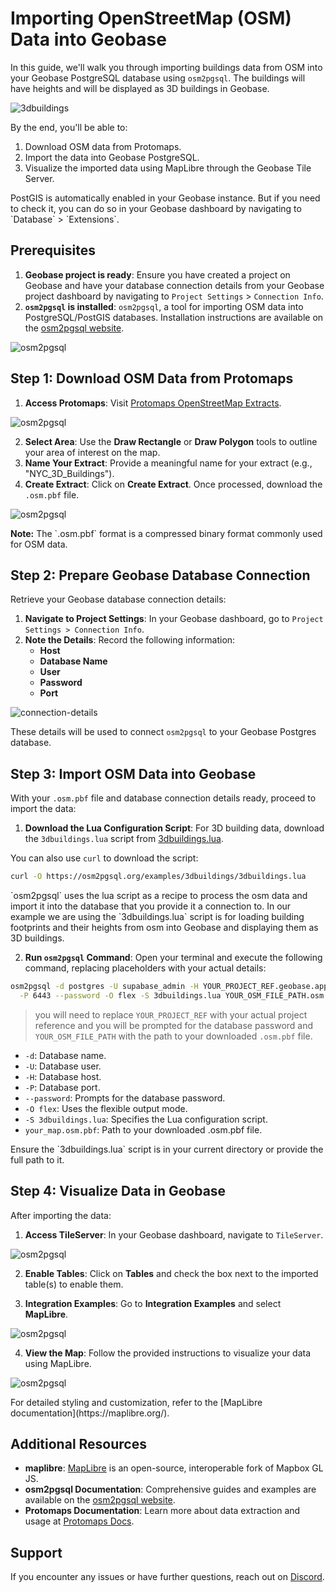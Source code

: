 
# Importing OpenStreetMap (OSM) Data into Geobase

In this guide, we'll walk you through importing buildings data from OSM into your Geobase PostgreSQL database using `osm2pgsql`. The buildings will have heights and will be displayed as 3D buildings in Geobase.

<YouTubeEmbed
  videoId="KAODQW3mw0E"
  title="Importing OSM Data into Geobase"
/>

![3dbuildings](https://osm2pgsql.org/examples/3dbuildings/3dbuildings-manhatten.png)

By the end, you'll be able to:

1. Download OSM data from Protomaps.
2. Import the data into Geobase PostgreSQL.
3. Visualize the imported data using MapLibre through the Geobase Tile Server.

<Callout type="info" emoji="ℹ️">
  PostGIS is automatically enabled in your Geobase instance. But if you need to check it, you can do so in your Geobase dashboard by navigating to `Database` > `Extensions`.
</Callout>

## Prerequisites
1. **Geobase project is ready**: Ensure you have created a project on Geobase and have your database connection details from your Geobase project dashboard by navigating to `Project Settings` > `Connection Info`.
2. **`osm2pgsql` is installed**: `osm2pgsql`, a tool for importing OSM data into PostgreSQL/PostGIS databases. Installation instructions are available on the [osm2pgsql website](https://osm2pgsql.org/doc/install.html).


![osm2pgsql](https://d2w9rnfcy7mm78.cloudfront.net/31915594/original_33a7698a7032cd966bc0bfbd9591a877.png?1730644965?bc=0)


## Step 1: Download OSM Data from Protomaps

1. **Access Protomaps**: Visit [Protomaps OpenStreetMap Extracts](https://app.protomaps.com/).

![osm2pgsql](https://d2w9rnfcy7mm78.cloudfront.net/31915987/original_9f2e30fdbf3eafe989a50d1ee739d2f0.png?1730646913?bc=0)

2. **Select Area**: Use the **Draw Rectangle** or **Draw Polygon** tools to outline your area of interest on the map.
3. **Name Your Extract**: Provide a meaningful name for your extract (e.g., "NYC_3D_Buildings").
4. **Create Extract**: Click on **Create Extract**. Once processed, download the `.osm.pbf` file.

![osm2pgsql](https://d2w9rnfcy7mm78.cloudfront.net/31915991/original_9ee820d1a2d4beea7680914f86ae7391.png?1730646922?bc=0)



<Callout type="info" emoji="ℹ️">
  <strong>Note:</strong> The `.osm.pbf` format is a compressed binary format commonly used for OSM data.
</Callout>

## Step 2: Prepare Geobase Database Connection

Retrieve your Geobase database connection details:

1. **Navigate to Project Settings**: In your Geobase dashboard, go to `Project Settings > Connection Info`.
2. **Note the Details**: Record the following information:
   - **Host**
   - **Database Name**
   - **User**
   - **Password**
   - **Port**

![connection-details](https://d2w9rnfcy7mm78.cloudfront.net/31938652/original_7d4197b0ab174488678ae9d15787d61e.png?1730734188?bc=0)

These details will be used to connect `osm2pgsql` to your Geobase Postgres database.

## Step 3: Import OSM Data into Geobase

With your `.osm.pbf` file and database connection details ready, proceed to import the data:

1. **Download the Lua Configuration Script**: For 3D building data, download the `3dbuildings.lua` script from [3dbuildings.lua](https://osm2pgsql.org/examples/3dbuildings/3dbuildings.lua).

You can also use `curl` to download the script:

```sh
curl -O https://osm2pgsql.org/examples/3dbuildings/3dbuildings.lua
```

<Callout type="info" emoji="ℹ️">
`osm2pgsql` uses the lua script as a recipe to process the osm data and import it into the database that you provide it a connection to. In our example we are using the `3dbuildings.lua` script is for loading building footprints and their heights from osm into Geobase and displaying them as 3D buildings.
</Callout>

2. **Run `osm2pgsql` Command**: Open your terminal and execute the following command, replacing placeholders with your actual details: 

```sh
osm2pgsql -d postgres -U supabase_admin -H YOUR_PROJECT_REF.geobase.app \
  -P 6443 --password -O flex -S 3dbuildings.lua YOUR_OSM_FILE_PATH.osm.pbf
```

> you will need to replace `YOUR_PROJECT_REF` with your actual project reference and you will be prompted for the database password and `YOUR_OSM_FILE_PATH` with the path to your downloaded `.osm.pbf` file.

* `-d`: Database name.
* `-U`: Database user.
* `-H`: Database host.
* `-P`: Database port.
* `--password`: Prompts for the database password.
* `-O flex`: Uses the flexible output mode.
* `-S 3dbuildings.lua`: Specifies the Lua configuration script.
* `your_map.osm.pbf`: Path to your downloaded .osm.pbf file.

<Callout type="info" emoji="ℹ️">
  Ensure the `3dbuildings.lua` script is in your current directory or provide the full path to it.
</Callout>

## Step 4: Visualize Data in Geobase

After importing the data:

1. **Access TileServer**: In your Geobase dashboard, navigate to `TileServer`.

![osm2pgsql](https://d2w9rnfcy7mm78.cloudfront.net/31916503/original_20360973c7d8c6176dfb26e02ceb5e57.png?1730648956?bc=0)

2. **Enable Tables**: Click on **Tables** and check the box next to the imported table(s) to enable them.

3. **Integration Examples**: Go to **Integration Examples** and select **MapLibre**.

![osm2pgsql](https://d2w9rnfcy7mm78.cloudfront.net/31916502/original_64ebd87f4f519ba3e279d1e60ed6ecb4.png?1730648955?bc=0)

4. **View the Map**: Follow the provided instructions to visualize your data using MapLibre.

![osm2pgsql](https://d2w9rnfcy7mm78.cloudfront.net/31916505/original_15026a7eb3575c1856b70a7b0451a169.png?1730648958?bc=0)

<Callout type="info" emoji="ℹ️">
  For detailed styling and customization, refer to the [MapLibre documentation](https://maplibre.org/).
</Callout>

## Additional Resources

- **maplibre**: [MapLibre](https://maplibre.org/maplibre-gl-js/docs/) is an open-source, interoperable fork of Mapbox GL JS.
- **osm2pgsql Documentation**: Comprehensive guides and examples are available on the [osm2pgsql website](https://osm2pgsql.org/doc/manual.html).
- **Protomaps Documentation**: Learn more about data extraction and usage at [Protomaps Docs](https://docs.protomaps.com/).

## Support
If you encounter any issues or have further questions, reach out on [Discord](https://geobase.app/discord).

